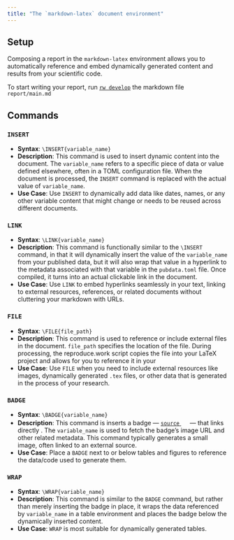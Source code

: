 ```yaml
---
title: "The `markdown-latex` document environment"
---
```


## Setup

Composing a report in the `markdown-latex` environment allows you to automatically reference and embed dynamically generated content and results from your scientific code.

To start writing your report, run [`rw develop`](/docs/getting-started.html#develop-rw-develop)
 the markdown file `report/main.md`


## Commands

### `INSERT` 
- **Syntax**: `\INSERT{variable_name}`
- **Description**: This command is used to insert dynamic content into the document. The `variable_name` refers to a specific piece of data or value defined elsewhere, often in a TOML configuration file. When the document is processed, the `INSERT` command is replaced with the actual value of `variable_name`.
- **Use Case**: Use `INSERT` to dynamically add data like dates, names, or any other variable content that might change or needs to be reused across different documents.

### `LINK` 
- **Syntax**: `\LINK{variable_name}`
- **Description**: This command is functionally similar to the `\INSERT` command, in that it will dynamically insert the value of the `variable_name` from your published data, but it will also wrap that value in a hyperlink to the metadata associated with that variable in the `pubdata.toml` file. Once compiled, it turns into an actual clickable link in the document.
- **Use Case**: Use `LINK` to embed hyperlinks seamlessly in your text, linking to external resources, references, or related documents without cluttering your markdown with URLs.

### `FILE` 
- **Syntax**: `\FILE{file_path}`
- **Description**: This command is used to reference or include external files in the document. `file_path` specifies the location of the file. During processing, the reproduce.work script copies the file into your LaTeX project and allows for you to reference it in your 
- **Use Case**: Use `FILE` when you need to include external resources like images, dynamically generated `.tex` files, or other data that is generated in the process of your research.

### `BADGE` 
- **Syntax**: `\BADGE{variable_name}`
- **Description**: This command is inserts a badge --- <a href="#">`source` <img src="/files/img/logo.svg" style="display: inline; height: 16px;" /></a> --- that links directly . The `variable_name` is used to fetch the badge's image URL and other related metadata. This command typically generates a small image, often linked to an external source.
- **Use Case**: Place a `BADGE` next to or below tables and figures to reference the data/code used to generate them.

### `WRAP` 
- **Syntax**: `\WRAP{variable_name}`
- **Description**: This command is similar to the `BADGE` command, but rather than merely inserting the badge in place, it wraps the data referenced by `variable_name` in a table environment and places the badge below the dynamically inserted content.
- **Use Case**: `WRAP` is most suitable for dynamically generated tables.
